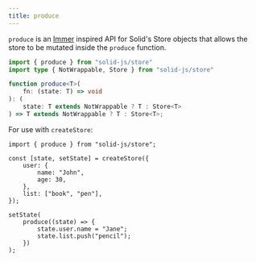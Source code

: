 ```yaml
---
title: produce
---
```


`produce` is an [Immer](https://immerjs.github.io/immer/) inspired API for Solid's Store objects that allows the store to be mutated inside the `produce` function.

```ts
import { produce } from "solid-js/store"
import type { NotWrappable, Store } from "solid-js/store"

function produce<T>(
	fn: (state: T) => void
): (
	state: T extends NotWrappable ? T : Store<T>
) => T extends NotWrappable ? T : Store<T>;
```

For use with `createStore`:

```tsx
import { produce } from "solid-js/store";

const [state, setState] = createStore({
	user: {
		name: "John",
		age: 30,
	},
	list: ["book", "pen"],
});

setState(
	produce((state) => {
		state.user.name = "Jane";
		state.list.push("pencil");
	})
);
```
